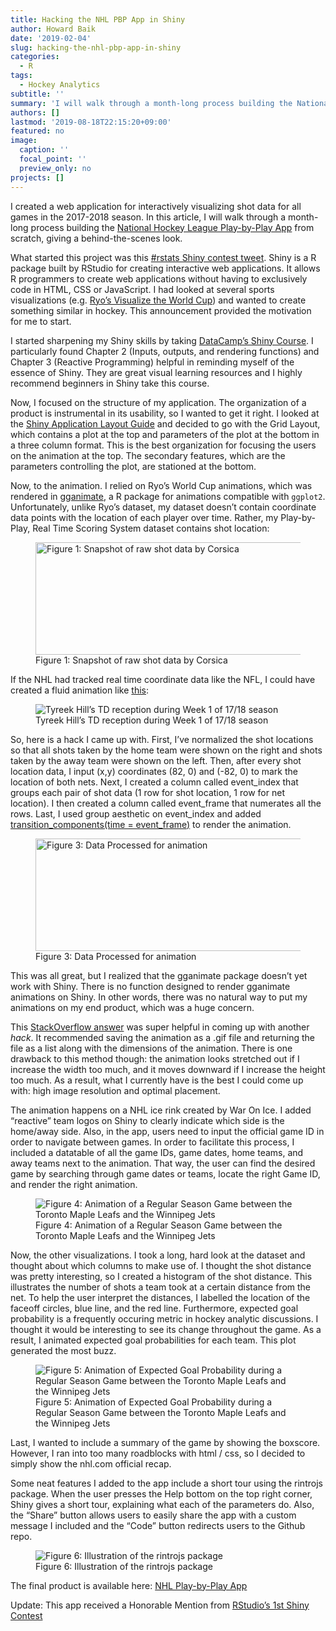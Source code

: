 ```yaml
---
title: Hacking the NHL PBP App in Shiny
author: Howard Baik
date: '2019-02-04'
slug: hacking-the-nhl-pbp-app-in-shiny
categories:
  - R
tags:
  - Hockey Analytics
subtitle: ''
summary: 'I will walk through a month-long process building the National Hockey League Play-by-Play App from scratch, giving a behind-the-scenes look.'
authors: []
lastmod: '2019-08-18T22:15:20+09:00'
featured: no
image:
  caption: ''
  focal_point: ''
  preview_only: no
projects: []
---
```


I created a web application for interactively visualizing shot data for all games in the 2017-2018 season. In this article, I will walk through a month-long process building the [National Hockey League Play-by-Play App](https://jsonbaik.shinyapps.io/nhl-pbp/) from scratch, giving a behind-the-scenes look.

What started this project was this [#rstats Shiny contest tweet](https://twitter.com/rstudio/status/1082349589922041858). Shiny is a R package built by RStudio for creating interactive web applications. It allows R programmers to create web applications without having to exclusively code in HTML, CSS or JavaScript. I had looked at several sports visualizations (e.g. [Ryo's Visualize the World Cup](https://ryo-n7.github.io/2018-07-24-visualize-worldcup-part-3/)) and wanted to create something similar in hockey. This announcement provided the motivation for me to start. 

I started sharpening my Shiny skills by taking [DataCamp's Shiny Course](https://www.datacamp.com/courses/building-web-applications-in-r-with-shiny). I particularly found Chapter 2 (Inputs, outputs, and rendering functions) and Chapter 3 (Reactive Programming) helpful in reminding myself of the essence of Shiny. They are great visual learning resources and I highly recommend beginners in Shiny take this course. 

Now, I focused on the structure of my application. The organization of a product is instrumental in its usability, so I wanted to get it right. I looked at the [Shiny Application Layout Guide](https://shiny.rstudio.com/articles/layout-guide.html) and decided to go with the Grid Layout, which contains a plot at the top and parameters of the plot at the bottom in a three column format. This is the best organization for focusing the users on the animation at the top. The secondary features, which are the parameters controlling the plot, are stationed at the bottom.

Now, to the animation. I relied on Ryo's World Cup animations, which was rendered in [gganimate](https://gganimate.com/), a R package for animations compatible with `ggplot2`. Unfortunately, unlike Ryo's dataset, my dataset doesn't contain coordinate data points with the location of each player over time. Rather, my Play-by-Play, Real Time Scoring System dataset contains shot location:


![Figure 1: Snapshot of raw shot data by Corsica](/post/2019-02-04-hacking-the-nhl-pbp-app-in-shiny_files/shot-location-table.png){width=620px height=180px}


If the NHL had tracked real time coordinate data like the NFL, I could have created a fluid animation like [this](http://bit.ly/nfl-bigdata):


<p align="center">
![Tyreek Hill's TD reception during Week 1 of 17/18 season](/post/2019-02-04-hacking-the-nhl-pbp-app-in-shiny_files/nfl-bigdata-bowl.gif)
</p>



So, here is a hack I came up with. First, I've normalized the shot locations so that all shots taken by the home team were shown on the right and shots taken by the away team were shown on the left. Then, after every shot location data, I input (x,y) coordinates (82, 0) and (-82, 0) to mark the location of both nets. Next, I created a column called event_index that groups each pair of shot data (1 row for shot location, 1 row for net location). I then created a column called event_frame that numerates all the rows. Last, I used group aesthetic on event_index and added [transition_components(time = event_frame)](https://gganimate.com/reference/transition_components.html) to render the animation.


![Figure 3: Data Processed for animation](/post/2019-02-04-hacking-the-nhl-pbp-app-in-shiny_files/animation-processed-table.png){width=620px height=180px}


This was all great, but I realized that the gganimate package doesn't yet work with Shiny. There is no function designed to render gganimate animations on Shiny. In other words, there was no natural way to put my animations on my end product, which was a huge concern.


This [StackOverflow answer](https://stackoverflow.com/questions/35421923/how-to-create-and-display-an-animated-gif-in-shiny) was super helpful in coming up with another *hack*.  It recommended saving the animation as a .gif file and returning the file as a list along with the dimensions of the animation. There is one drawback to this method though: the animation looks stretched out if I increase the width too much, and it moves downward if I increase the height too much. As a result, what I currently have is the best I could come up with: high image resolution and optimal placement. 

The animation happens on a NHL ice rink created by War On Ice. I added "reactive" team logos on Shiny to clearly indicate which side is the home/away side. Also, in the app, users need to input the official game ID in order to navigate between games. In order to facilitate this process, I included a datatable of all the game IDs, game dates, home teams, and away teams next to the animation. That way, the user can find the desired game by searching through game dates or teams, locate the right Game ID, and render the right animation. 

<p align="center">
![Figure 4: Animation of a Regular Season Game between the Toronto Maple Leafs and the Winnipeg Jets](/post/2019-02-04-hacking-the-nhl-pbp-app-in-shiny_files/example-shot-animation.gif)
</p>


Now, the other visualizations. I took a long, hard look at the dataset and thought about which columns to make use of. I thought the shot distance was pretty interesting, so I created a histogram of the shot distance. This illustrates the number of shots a team took at a certain distance from the net. To help the user interpret the distances, I labelled the location of the faceoff circles, blue line, and the red line. Furthermore, expected goal probability is a frequently occuring metric in hockey analytic discussions. I thought it would be interesting to see its change throughout the game. As a result, I animated expected goal probabilities for each team. This plot generated the most buzz.

<p align="center">
![Figure 5: Animation of Expected Goal Probability during a Regular Season Game between the Toronto Maple Leafs and the Winnipeg Jets](/post/2019-02-04-hacking-the-nhl-pbp-app-in-shiny_files/goal-prob-anim.gif)
</p>



Last, I wanted to include a summary of the game by showing the boxscore. However, I ran into too many roadblocks with html / css, so I decided to simply show the nhl.com official recap.

Some neat features I added to the app include a short tour using the rintrojs package. When the user presses the Help bottom on the top right corner, Shiny gives a short tour, explaining what each of the parameters do. Also, the “Share” button allows users to easily share the app with a custom message I included and the “Code” button redirects users to the Github repo. 

![Figure 6: Illustration of the rintrojs package](/post/2019-02-04-hacking-the-nhl-pbp-app-in-shiny_files/rintrojs-example.gif)


The final product is available here: [NHL Play-by-Play App](https://howiebaek.shinyapps.io/nhl-pbp/)

Update: This app received a Honorable Mention from [RStudio's 1st Shiny Contest](https://blog.rstudio.com/2019/04/05/first-shiny-contest-winners/?utm_content=buffere0bd9&utm_medium=social&utm_source=twitter&utm_campaign=buffer)

